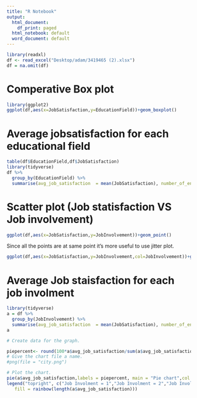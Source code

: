 ---
title: "R Notebook"
output:
  html_document:
    df_print: paged
  html_notebook: default
  word_document: default
---



```{r}
library(readxl)
df <- read_excel("Desktop/adam/3419465 (2).xlsx")
df = na.omit(df)
```

# Comperative Box plot

```{r}
library(ggplot2)
ggplot(df,aes(x=JobSatisfaction,y=EducationField))+geom_boxplot()
```
# Average jobsatisfaction for each educational field


```{r}
table(df$EducationField,df$JobSatisfaction)
library(tidyverse)
df %>%
  group_by(EducationField) %>%
  summarise(avg_job_satisfaction  = mean(JobSatisfaction), number_of_entries = n())
```
# Scatter plot (Job statisfaction VS Job involvement)

```{r}
ggplot(df,aes(x=JobSatisfaction,y=JobInvolvement))+geom_point()
```
Since all the points are at same point it's more useful to use jitter plot.

```{r}
ggplot(df,aes(x=JobSatisfaction,y=JobInvolvement,col=JobInvolvement))+geom_jitter()
```
# Average Job staisfaction for each job involment

```{r}
library(tidyverse)
a = df %>%
  group_by(JobInvolvement) %>%
  summarise(avg_job_satisfaction  = mean(JobSatisfaction), number_of_entries = n())
a
```



```{r}
# Create data for the graph.

piepercent<- round(100*a$avg_job_satisfaction/sum(a$avg_job_satisfaction), 1)
# Give the chart file a name.
#png(file = "city.png")

# Plot the chart.
pie(a$avg_job_satisfaction,labels = piepercent, main = "Pie chart",col = rainbow(length(a$avg_job_satisfaction)))
legend("topright", c("Job Involment = 1","Job Involment = 2","Job Involment = 3","Job Involment = 4"), cex = 0.8,
   fill = rainbow(length(a$avg_job_satisfaction)))

```




